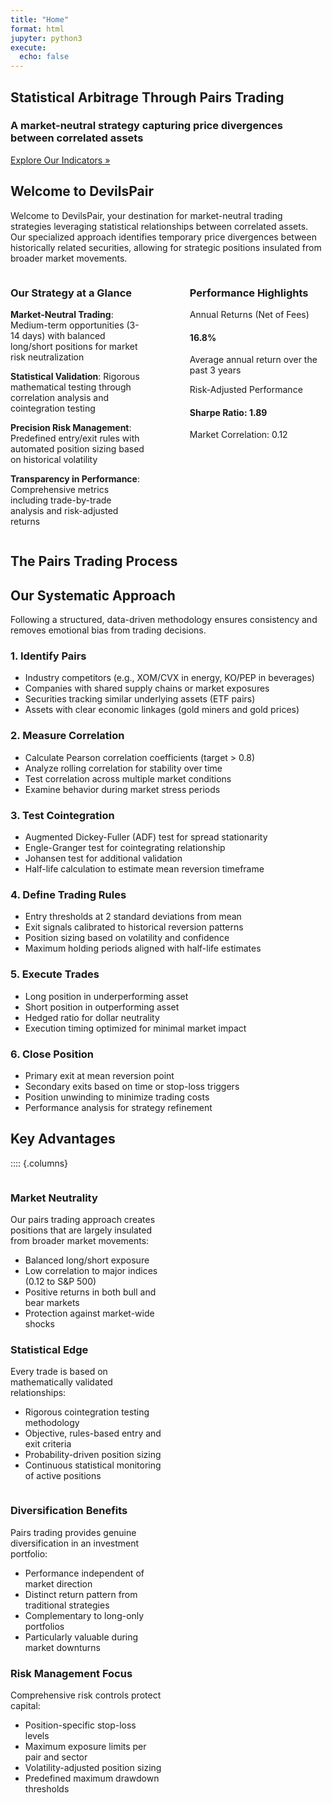 ```yaml
---
title: "Home"
format: html
jupyter: python3
execute:
  echo: false
---
```


::: {.hero .p-5 .text-center .bg-dark .text-white .rounded .mb-5}
# Statistical Arbitrage Through Pairs Trading
### A market-neutral strategy capturing price divergences between correlated assets

[Explore Our Indicators »](indicators.html){.btn .btn-primary .mt-3}
:::

## Welcome to DevilsPair {.mt-4}

Welcome to DevilsPair, your destination for market-neutral trading strategies leveraging statistical relationships between correlated assets. Our specialized approach identifies temporary price divergences between historically related securities, allowing for strategic positions insulated from broader market movements.

:::: {.columns .mt-5}

::: {.column width="47%" .p-3 .border .rounded}
### Our Strategy at a Glance

::: {.list-group}
::: {.list-group-item .bg-primary .text-white}
**Market-Neutral Trading**: Medium-term opportunities (3-14 days) with balanced long/short positions for market risk neutralization
:::

::: {.list-group-item}
**Statistical Validation**: Rigorous mathematical testing through correlation analysis and cointegration testing
:::

::: {.list-group-item}
**Precision Risk Management**: Predefined entry/exit rules with automated position sizing based on historical volatility
:::

::: {.list-group-item}
**Transparency in Performance**: Comprehensive metrics including trade-by-trade analysis and risk-adjusted returns
:::
:::
:::

::: {.column width="6%"}
:::

::: {.column width="47%" .p-3 .border .rounded}
### Performance Highlights

::: {.card .text-white .bg-success .mb-3}
::: {.card-header}
Annual Returns (Net of Fees)
:::

::: {.card-body}
#### 16.8%
Average annual return over the past 3 years
:::
:::

::: {.card .text-white .bg-info .mb-3}
::: {.card-header}
Risk-Adjusted Performance
:::

::: {.card-body}
#### Sharpe Ratio: 1.89
Market Correlation: 0.12
:::
:::
:::

::::

## The Pairs Trading Process {.mt-5}

:::: {.callout-tip .mb-4}
## Our Systematic Approach
Following a structured, data-driven methodology ensures consistency and removes emotional bias from trading decisions.
::::

:::: {.process-flow .p-4 .bg-dark .rounded}

::: {.process-step .mb-4 .p-3 .border .border-primary .rounded}
### 1. Identify Pairs
- Industry competitors (e.g., XOM/CVX in energy, KO/PEP in beverages)
- Companies with shared supply chains or market exposures
- Securities tracking similar underlying assets (ETF pairs)
- Assets with clear economic linkages (gold miners and gold prices)
:::

::: {.process-step .mb-4 .p-3 .border .border-primary .rounded}
### 2. Measure Correlation
- Calculate Pearson correlation coefficients (target > 0.8)
- Analyze rolling correlation for stability over time
- Test correlation across multiple market conditions
- Examine behavior during market stress periods
:::

::: {.process-step .mb-4 .p-3 .border .border-primary .rounded}
### 3. Test Cointegration
- Augmented Dickey-Fuller (ADF) test for spread stationarity
- Engle-Granger test for cointegrating relationship
- Johansen test for additional validation
- Half-life calculation to estimate mean reversion timeframe
:::

::: {.process-step .mb-4 .p-3 .border .border-primary .rounded}
### 4. Define Trading Rules
- Entry thresholds at 2 standard deviations from mean
- Exit signals calibrated to historical reversion patterns
- Position sizing based on volatility and confidence
- Maximum holding periods aligned with half-life estimates
:::

::: {.process-step .mb-4 .p-3 .border .border-primary .rounded}
### 5. Execute Trades
- Long position in underperforming asset
- Short position in outperforming asset
- Hedged ratio for dollar neutrality
- Execution timing optimized for minimal market impact
:::

::: {.process-step .mb-4 .p-3 .border .border-primary .rounded}
### 6. Close Position
- Primary exit at mean reversion point
- Secondary exits based on time or stop-loss triggers
- Position unwinding to minimize trading costs
- Performance analysis for strategy refinement
:::

::::

## Key Advantages {.mt-5}

:::: {.columns}

::: {.column width="48%"}
::: {.card .bg-dark .mb-4}
::: {.card-body}
### Market Neutrality

Our pairs trading approach creates positions that are largely insulated from broader market movements:

- Balanced long/short exposure
- Low correlation to major indices (0.12 to S&P 500)
- Positive returns in both bull and bear markets
- Protection against market-wide shocks
:::
:::

::: {.card .bg-dark .mb-4}
::: {.card-body}
### Statistical Edge

Every trade is based on mathematically validated relationships:

- Rigorous cointegration testing methodology
- Objective, rules-based entry and exit criteria
- Probability-driven position sizing
- Continuous statistical monitoring of active positions
:::
:::
:::

::: {.column width="4%"}
:::

::: {.column width="48%"}
::: {.card .bg-dark .mb-4}
::: {.card-body}
### Diversification Benefits

Pairs trading provides genuine diversification in an investment portfolio:

- Performance independent of market direction
- Distinct return pattern from traditional strategies
- Complementary to long-only portfolios
- Particularly valuable during market downturns
:::
:::

::: {.card .bg-dark .mb-4}
::: {.card-body}
### Risk Management Focus

Comprehensive risk controls protect capital:

- Position-specific stop-loss levels
- Maximum exposure limits per pair and sector
- Volatility-adjusted position sizing
- Predefined maximum drawdown thresholds
:::
:::
:::